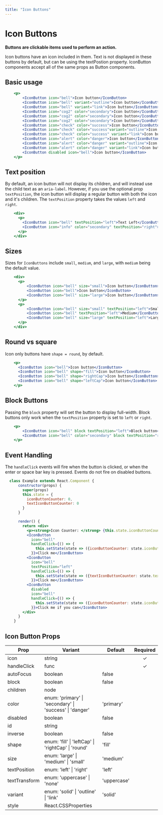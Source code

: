 ```yaml
---
title: "Icon Buttons"
---
```


# Icon Buttons

**Buttons are clickable items used to perform an action.**

Icon buttons have an icon included in them.  Text is not displayed in these buttons by default, but can be using the textPostion property.
IconButton components accept all of the same props as Button components.

## Basic usage

```.jsx
    <p>
        <IconButton icon="bell">Icon button</IconButton>
        <IconButton icon="bell" variant="outline">Icon button</IconButton>
        <IconButton icon="bell" variant="link">Icon button</IconButton>
        <IconButton icon="cog2" color="secondary">Icon button</IconButton>
        <IconButton icon="cog2" color="secondary">Icon button</IconButton>
        <IconButton icon="cog2" color="secondary">Icon button</IconButton>
        <IconButton icon="check" color="success">Icon button</IconButton>
        <IconButton icon="check" color="success"variant="outline">Icon button</IconButton>
        <IconButton icon="check" color="success" variant="link">Icon button</IconButton>
        <IconButton icon="alert" color="danger">Icon button</IconButton>
        <IconButton icon="alert" color="danger" variant="outline">Icon button</IconButton>
        <IconButton icon="alert" color="danger" variant="link">Icon button</IconButton>
        <IconButton disabled icon="bell">Icon button</IconButton>
    </p>
```

## Text position

By default, an icon button will not display its children, and will instead use the child text as an `aria-label`.
However, if you use the optional prop `textPosition`, the icon button will display a regular button with both the icon and it's children.
The `textPosition` property takes the values `left` and `right`.

```.jsx
    <div>
      <p>
        <IconButton icon="bell" textPosition="left">Text Left</IconButton>
        <IconButton icon="info" color="secondary" textPosition="right">Text Right</IconButton>
      </p>
    </div>
```

## Sizes

Sizes for `IconButtons` include `small`, `medium`, and `large`, with `medium` being the default value.

```.jsx
    <div>
      <p>
          <IconButton icon="bell" size="small">Icon button</IconButton>
          <IconButton icon="bell">Icon button</IconButton>
          <IconButton icon="bell" size="large">Icon button</IconButton>
      </p>
      <p>
          <IconButton icon="bell" size="small" textPosition="left">Small</IconButton>
          <IconButton icon="bell" textPosition="left">Medium</IconButton>
          <IconButton icon="bell" size="large" textPosition="left">Large</IconButton>
      </p>
    </div>
```

## Round vs square

Icon only buttons have `shape = round`, by default.

```.jsx
    <p>
      <IconButton icon="bell">Icon button</IconButton>
      <IconButton icon="bell" shape="fill">Icon button</IconButton>
      <IconButton icon="bell" shape="rightCap">Icon button</IconButton>
      <IconButton icon="bell" shape="leftCap">Icon button</IconButton>
    </p>
```

##  Block Buttons
Passing the `block` property will set the button to display full-width.
Block buttons only work when the `textPosition` property is set to `left` or `right`.

```.jsx
    <p>
        <IconButton icon="bell" block textPosition="left">Block button</IconButton>
        <IconButton icon="bell" color="secondary" block textPosition="right">Block button</IconButton>
    </p>
```

## Event Handling

The `handleClick` events will fire when the button is clicked, or when the enter or space bar key is pressed.
Events do not fire on disabled buttons.

```.jsx
  class Example extends React.Component {
      constructor(props) {
        super(props)
        this.state = {
          iconButtonCounter: 0,
          textIconButtonCounter: 0
        }
      }

      render() {
        return <div>
          <p><strong>Icon Counter: </strong> {this.state.iconButtonCounter} | <strong>Text Icon Counter: </strong> {this.state.textIconButtonCounter}</p>
          <IconButton
            icon="bell"
            handleClick={() => {
              this.setState(state => ({iconButtonCounter: state.iconButtonCounter + 1}))
            }}>Click me</IconButton>
          <IconButton
            icon="bell"
            textPosition="left"
            handleClick={() => {
              this.setState(state => ({textIconButtonCounter: state.textIconButtonCounter + 1}))
            }}>Click me</IconButton>
          <IconButton
            disabled
            icon="bell"
            handleClick={() => {
              this.setState(state => ({iconButtonCounter: state.iconButtonCounter + 1}))
            }}>Click me if you can</IconButton>
        </div>
      }
    }
```

## Icon Button Props

| Prop                   | Variant  | Default | Required    |
| -----------------------|------ |---------|:-----------:|
| icon | string | | &#10003;
| handleClick | func | | &#10003;
| autoFocus | boolean | false |
| block | boolean | false |
| children | node | |
| color | enum: 'primary' &#124; 'secondary' &#124; 'success' &#124; 'danger' | 'primary' |
| disabled | boolean | false |
| id | string | |
| inverse | boolean | false |
| shape | enum: 'fill' &#124; 'leftCap' &#124; 'rightCap' &#124; 'round' | 'fill' |
| size | enum: 'large' &#124; 'medium' &#124; 'small' | 'medium' |
| textPosition | enum: 'left' &#124; 'right' | 'left' |
| textTransform | enum: 'uppercase' &#124; 'none' | 'uppercase' |
| variant | enum: 'solid' &#124; 'outline' &#124; 'link' | 'solid' |
| style | React.CSSProperties | | 
